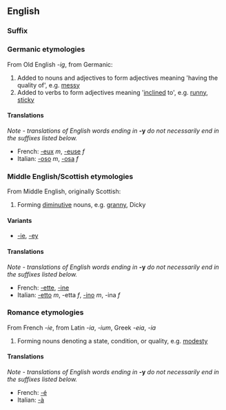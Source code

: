 ==English==
===Suffix===

===Germanic etymologies===
From Old English ''-ig'', from Germanic:
#Added to nouns and adjectives to form adjectives meaning 'having the quality of', e.g. [[messy]]
#Added to verbs to form adjectives meaning '[[incline]]d to', e.g. [[runny]], [[sticky]]

====Translations====
''Note - translations of English words ending in'' '''-y''' ''do not necessarily end in the suffixes listed below.''

*French: [[-eux]] ''m'', [[-euse]] ''f''
*Italian: [[-oso]] ''m'', [[-osa]] ''f''

===Middle English/Scottish etymologies===
From Middle English, originally Scottish:
#Forming [[diminutive]] nouns, e.g. [[granny]], Dicky

====Variants====
*[[-ie]], [[-ey]]

====Translations====
''Note - translations of English words ending in'' '''-y''' ''do not necessarily end in the suffixes listed below.''

*French: [[-ette]], [[-ine]]
*Italian: [[-etto]] ''m'', -etta ''f'', [[-ino]] ''m'', -ina ''f''

===Romance etymologies===
From French ''-ie'', from Latin ''-ia'', ''-ium'', Greek ''-eia'', ''-ia''
#Forming nouns denoting a state, condition, or quality, e.g. [[modesty]]

====Translations====
''Note - translations of English words ending in'' '''-y''' ''do not necessarily end in the suffixes listed below.''

*French: [[-é]]
*Italian: [[-à]]